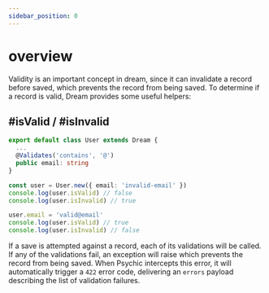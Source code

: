 ```yaml
---
sidebar_position: 0
---
```


# overview

Validity is an important concept in dream, since it can invalidate a record before saved, which prevents the record from being saved. To determine if a record is valid, Dream provides some useful helpers:

## #isValid / #isInvalid

```ts
export default class User extends Dream {
  ...
  @Validates('contains', '@')
  public email: string
}

const user = User.new({ email: 'invalid-email' })
console.log(user.isValid) // false
console.log(user.isInvalid) // true

user.email = 'valid@email'
console.log(user.isValid) // true
console.log(user.isInvalid) // false
```

If a save is attempted against a record, each of its validations will be called. If any of the validations fail, an exception will raise which prevents the record from being saved. When Psychic intercepts this error, it will automatically trigger a `422` error code, delivering an `errors` payload describing the list of validation failures.
